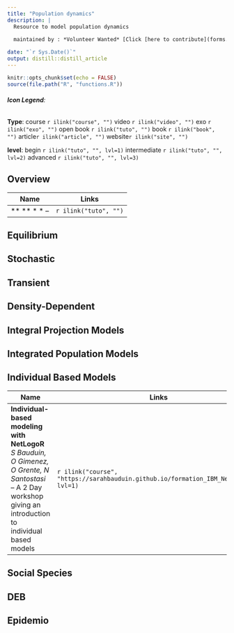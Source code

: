 ```yaml
---
title: "Population dynamics"
description: |
  Resource to model population dynamics
        
  maintained by : *Volunteer Wanted* [Click [here to contribute](forms.html)]{style="float:right"}

date: "`r Sys.Date()`"
output: distill::distill_article
---
```


```r
knitr::opts_chunk$set(echo = FALSE)
source(file.path("R", "functions.R"))

```
###### **Icon Legend**:
**Type**:
course `r ilink("course", "")`
video `r ilink("video", "")`
exo `r ilink("exo", "")`
open book `r ilink("tuto", "")`
book `r ilink("book", "")`
article`r ilink("article", "")`
website`r ilink("site", "")`

**level**: 
begin `r ilink("tuto", "", lvl=1)` intermediate `r ilink("tuto", "", lvl=2)` advanced `r ilink("tuto", "", lvl=3)`





## Overview

| Name                                      | Links |
|-------------------------------------------|-------|
|** ** * * -- |`r ilink("tuto", "")`|



## Equilibrium
## Stochastic
## Transient
## Density-Dependent

## Integral Projection Models
## Integrated Population Models
## Individual Based Models

| Name                                      | Links |
|-------------------------------------------|-------|
|**Individual-based modeling with NetLogoR** *S Bauduin, O Gimenez, O Grente, N Santostasi* -- A 2 Day workshop giving an introduction to individual based models |`r ilink("course", "https://sarahbauduin.github.io/formation_IBM_NetLogoR/", lvl=1)`|

## Social Species

## DEB

## Epidemio
